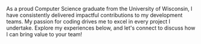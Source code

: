 As a proud Computer Science graduate from the University of Wisconsin, I have consistently delivered impactful contributions to my development teams. My passion for coding drives me to excel in every project I undertake. Explore my experiences below, and let's connect to discuss how I can bring value to your team!
